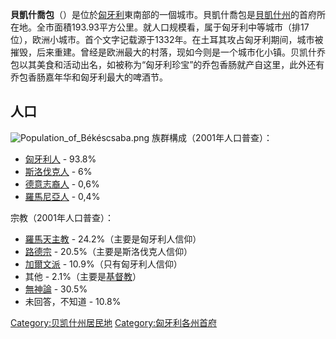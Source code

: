 {{Infobox settlement
|name = 貝凱什喬包
|native_name = Békéscsaba
|native_name_lang = hu
|image_flag= Flag of Békéscsaba.svg
|image_shield=HUN Békéscsaba Címer.svg
|image_map = 
|mapsize = 
|subdivision_type = [[国家|国家]]
|subdivision_name = [[匈牙利|匈牙利]]
|subdivision_type1 = [[匈牙利州份|州]]
|subdivision_name1 =  [[貝凱什州|貝凱什州]]
|leader_title = 
|leader_name =
|region= 
|departement= 
|party=
|unit_pref = Metric
|area_total_km2 = 193.93
|population_as_of  = 2017年
|population_footnotes =
|population_total = 59732
|population_density_km2 = auto
|timezone = +1
|latd = 
|latm = 
|lats = 
|latNS = 
|longd = 
|longm = 
|longs = 
|longEW = 
|website = {{URL|https://bekescsaba.hu/}}
}}
'''貝凱什喬包'''（{{lang-hu|Békéscsaba}}）是位於[[匈牙利|匈牙利]]東南部的一個城市。貝凱什喬包是[[貝凱什州|貝凱什州]]的首府所在地。全市面積193.93平方公里。就人口规模看，属于匈牙利中等城市（排17位），欧洲小城市。首个文字记载源于1332年。在土耳其攻占匈牙利期间，城市被摧毁，后来重建。曾经是欧洲最大的村落，现如今则是一个城市化小镇。贝凯什乔包以其美食和活动出名，如被称为“匈牙利珍宝”的乔包香肠就产自这里，此外还有乔包香肠嘉年华和匈牙利最大的啤酒节。

==人口==
[[File:Population_of_Békéscsaba.png|thumb]]
族群構成（2001年人口普查）：
* [[匈牙利人|匈牙利人]] - 93.8%
* [[斯洛伐克人|斯洛伐克人]] - 6%
* [[德意志裔人|德意志裔人]] - 0,6%
* [[羅馬尼亞人|羅馬尼亞人]] - 0,4%

宗教（2001年人口普查）：
* [[羅馬天主教|羅馬天主教]] - 24.2%（主要是匈牙利人信仰）
* [[路德宗|路德宗]] - 20.5%（主要是斯洛伐克人信仰）
* [[加爾文派|加爾文派]] - 10.9%（只有匈牙利人信仰）
* 其他 - 2.1%（主要是[[基督教|基督教]]）
* [[無神論|無神論]] - 30.5%
* 未回答，不知道 - 10.8%

{{Commonscat|Békéscsaba|Békéscsaba}}

{{匈牙利州份}}
{{貝凱什州}}
{{Authority control}}

[[Category:贝凯什州居民地|Category:贝凯什州居民地]]
[[Category:匈牙利各州首府|Category:匈牙利各州首府]]